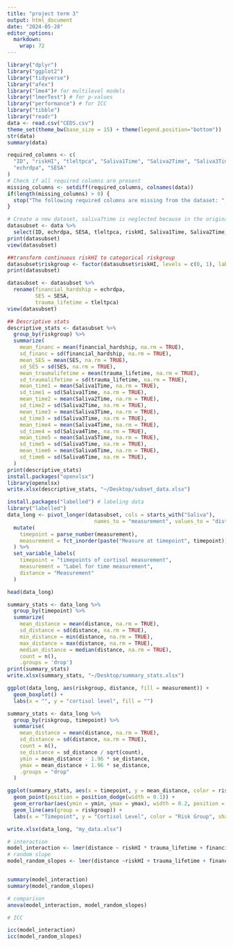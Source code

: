 ```yaml
---
title: "project term 3"
output: html_document
date: "2024-05-28"
editor_options: 
  markdown: 
    wrap: 72
---
```


```r
library("dplyr")
library("ggplot2")
library("tidyverse")
library("afex")
library("lme4")# for multilevel models
library("lmerTest") # for p-values
library("performance") # for ICC
library("tibble")
library("readr")
data <- read.csv("CEDS.csv")
theme_set(theme_bw(base_size = 15) + theme(legend.position="bottom"))
str(data)
summary(data)
```

```r
required_columns <- c(
  "ID", "riskHI", "tleltpca", "Saliva1Time", "Saliva2Time", "Saliva3Time", "Saliva4Time", "Saliva5Time", "Saliva6Time",
  "echrdpa", "SESA"
)
# Check if all required columns are present
missing_columns <- setdiff(required_columns, colnames(data))
if(length(missing_columns) > 0) {
  stop("The following required columns are missing from the dataset: ", paste(missing_columns, collapse = ", "))
}
```

```r
# Create a new dataset, saliva7time is neglected because in the original document it is stated that the variability in this sample is too great, and it is not typically used.
datasubset <- data %>%
  select(ID, echrdpa, SESA, tleltpca, riskHI, Saliva1Time, Saliva2Time, Saliva3Time, Saliva4Time, Saliva5Time, Saliva6Time)
print(datasubset)
view(datasubset)
```

```r
##transform continuous riskHI to categorical riskgroup
datasubset$riskgroup <- factor(datasubset$riskHI, levels = c(0, 1), labels = c("moderate_low_risk", "high_risk"))
print(datasubset)
```

```r
datasubset <- datasubset %>% 
  rename(financial_hardship = echrdpa,
         SES = SESA,
         trauma_lifetime = tleltpca)
view(datasubset)
```


```r
## Descriptive stats
descriptive_stats <- datasubset %>%
  group_by(riskgroup) %>%
  summarize(
    mean_financ = mean(financial_hardship, na.rm = TRUE),
    sd_financ = sd(financial_hardship, na.rm = TRUE),
    mean_SES = mean(SES, na.rm = TRUE),
    sd_SES = sd(SES, na.rm = TRUE),
    mean_traumalifetime = mean(trauma_lifetime, na.rm = TRUE),
    sd_traumalifetime = sd(trauma_lifetime, na.rm = TRUE),
    mean_time1 = mean(Saliva1Time, na.rm = TRUE),
    sd_time1 = sd(Saliva1Time, na.rm = TRUE),
    mean_time2 = mean(Saliva2Time, na.rm = TRUE),
    sd_time2 = sd(Saliva2Time, na.rm = TRUE),
    mean_time3 = mean(Saliva3Time, na.rm = TRUE),
    sd_time3 = sd(Saliva3Time, na.rm = TRUE),
    mean_time4 = mean(Saliva4Time, na.rm = TRUE),
    sd_time4 = sd(Saliva4Time, na.rm = TRUE),
    mean_time5 = mean(Saliva5Time, na.rm = TRUE),
    sd_time5 = sd(Saliva5Time, na.rm = TRUE),
    mean_time6 = mean(Saliva6Time, na.rm = TRUE),
    sd_time6 = sd(Saliva6Time, na.rm = TRUE),
  )
print(descriptive_stats)
install.packages("openxlsx")
library(openxlsx)
write.xlsx(descriptive_stats, "~/Desktop/subset_data.xlsx")
```



```r
install.packages("labelled") # labeling data
library("labelled")
data_long <- pivot_longer(datasubset, cols = starts_with("Saliva"), 
                            names_to = "measurement", values_to = "distance") %>% 
  mutate(
    timepoint = parse_number(measurement),
    measurement = fct_inorder(paste("Measure at timepoint", timepoint))
  ) %>% 
  set_variable_labels(
    timepoint = "timepoints of cortisol measurement",
    measurement = "Label for time measurement",
    distance = "Measurement"
  )

head(data_long)
```

```r
summary_stats <- data_long %>%
  group_by(timepoint) %>%
  summarize(
    mean_distance = mean(distance, na.rm = TRUE),
    sd_distance = sd(distance, na.rm = TRUE),
    min_distance = min(distance, na.rm = TRUE),    
    max_distance = max(distance, na.rm = TRUE), 
    median_distance = median(distance, na.rm = TRUE),
    count = n(),
    .groups = 'drop')
print(summary_stats)
write.xlsx(summary_stats, "~/Desktop/summary_stats.xlsx")
```

```r
ggplot(data_long, aes(riskgroup, distance, fill = measurement)) +
  geom_boxplot() +
  labs(x = "", y = "cortisol level", fill = "")
```

```r

summary_stats <- data_long %>%
  group_by(riskgroup, timepoint) %>%
  summarise(
    mean_distance = mean(distance, na.rm = TRUE),
    sd_distance = sd(distance, na.rm = TRUE),
    count = n(),
    se_distance = sd_distance / sqrt(count), 
    ymin = mean_distance - 1.96 * se_distance,  
    ymax = mean_distance + 1.96 * se_distance, 
    .groups = "drop"
  )

ggplot(summary_stats, aes(x = timepoint, y = mean_distance, color = riskgroup, shape = riskgroup)) +
  geom_point(position = position_dodge(width = 0.1)) +
  geom_errorbar(aes(ymin = ymin, ymax = ymax), width = 0.2, position = position_dodge(width = 0.1)) +
  geom_line(aes(group = riskgroup)) +
  labs(x = "Timepoint", y = "Cortisol Level", color = "Risk Group", shape = "Risk Group")
```

```r
write.xlsx(data_long, "my_data.xlsx")
```


```r
# interaction
model_interaction <- lmer(distance ~ riskHI * trauma_lifetime + financial_hardship + SES+ (1|ID), data = data_long, REML = FALSE)
# random slope
model_random_slopes <- lmer(distance ~riskHI + trauma_lifetime + financial_hardship + SES + (1 + riskHI | ID), data = data_long, REML = FALSE)


summary(model_interaction)
summary(model_random_slopes)

# comparison
anova(model_interaction, model_random_slopes)

# ICC

icc(model_interaction)
icc(model_random_slopes)
```
